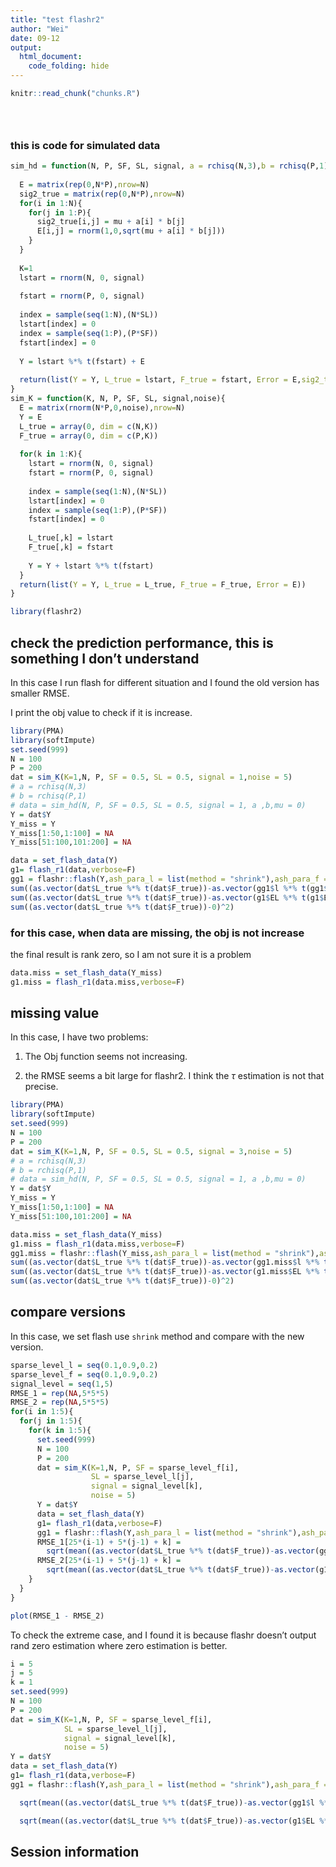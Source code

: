 ```yaml
---
title: "test flashr2"
author: "Wei"
date: 09-12
output: 
  html_document:
    code_folding: hide
---
```


<!-- The file analysis/chunks.R contains chunks that define default settings
shared across the workflowr files. -->
```r
knitr::read_chunk("chunks.R")
```

<!-- Update knitr chunk options -->
```r
```

<!-- Insert the date the file was last updated -->
```r
```

<!-- Insert the code version (Git commit SHA1) if Git repository exists and R
 package git2r is installed -->
```r
```

<!-- Add your analysis here -->

### this is code for simulated data

```r
sim_hd = function(N, P, SF, SL, signal, a = rchisq(N,3),b = rchisq(P,1),mu = 0){
  
  E = matrix(rep(0,N*P),nrow=N)
  sig2_true = matrix(rep(0,N*P),nrow=N)
  for(i in 1:N){
    for(j in 1:P){
      sig2_true[i,j] = mu + a[i] * b[j]
      E[i,j] = rnorm(1,0,sqrt(mu + a[i] * b[j]))
    }
  }
  
  K=1
  lstart = rnorm(N, 0, signal)
  
  fstart = rnorm(P, 0, signal)
  
  index = sample(seq(1:N),(N*SL))
  lstart[index] = 0
  index = sample(seq(1:P),(P*SF))
  fstart[index] = 0
  
  Y = lstart %*% t(fstart) + E
  
  return(list(Y = Y, L_true = lstart, F_true = fstart, Error = E,sig2_true = sig2_true))
}
sim_K = function(K, N, P, SF, SL, signal,noise){
  E = matrix(rnorm(N*P,0,noise),nrow=N)
  Y = E
  L_true = array(0, dim = c(N,K))
  F_true = array(0, dim = c(P,K))
  
  for(k in 1:K){
    lstart = rnorm(N, 0, signal)
    fstart = rnorm(P, 0, signal)
    
    index = sample(seq(1:N),(N*SL))
    lstart[index] = 0
    index = sample(seq(1:P),(P*SF))
    fstart[index] = 0
    
    L_true[,k] = lstart
    F_true[,k] = fstart
    
    Y = Y + lstart %*% t(fstart)
  }
  return(list(Y = Y, L_true = L_true, F_true = F_true, Error = E))
}
```


```r
library(flashr2)
```

## check the prediction performance, this is something I don't understand

In this case I run flash for different situation and I found the old version has smaller RMSE.

I print the obj value to check if it is increase.

```r
library(PMA)
library(softImpute)
set.seed(999)
N = 100
P = 200
dat = sim_K(K=1,N, P, SF = 0.5, SL = 0.5, signal = 1,noise = 5)
# a = rchisq(N,3)
# b = rchisq(P,1)
# data = sim_hd(N, P, SF = 0.5, SL = 0.5, signal = 1, a ,b,mu = 0)
Y = dat$Y
Y_miss = Y
Y_miss[1:50,1:100] = NA
Y_miss[51:100,101:200] = NA
```


```r
data = set_flash_data(Y)
g1= flash_r1(data,verbose=F)
gg1 = flashr::flash(Y,ash_para_l = list(method = "shrink"),ash_para_f = list(method = "shrink"))
sum((as.vector(dat$L_true %*% t(dat$F_true))-as.vector(gg1$l %*% t(gg1$f)))^2)
sum((as.vector(dat$L_true %*% t(dat$F_true))-as.vector(g1$EL %*% t(g1$EF)))^2)
sum((as.vector(dat$L_true %*% t(dat$F_true))-0)^2)
```


### for this case, when data are missing, the obj is not increase

the final result is rank zero, so I am not sure it is a problem

```r
data.miss = set_flash_data(Y_miss)
g1.miss = flash_r1(data.miss,verbose=F)
```

## missing value

In this case, I have two problems:

1. The Obj function seems not increasing. 

2. the RMSE seems a bit large for flashr2. I think the $\tau$ estimation is not that precise.

```r
library(PMA)
library(softImpute)
set.seed(999)
N = 100
P = 200
dat = sim_K(K=1,N, P, SF = 0.5, SL = 0.5, signal = 3,noise = 5)
# a = rchisq(N,3)
# b = rchisq(P,1)
# data = sim_hd(N, P, SF = 0.5, SL = 0.5, signal = 1, a ,b,mu = 0)
Y = dat$Y
Y_miss = Y
Y_miss[1:50,1:100] = NA
Y_miss[51:100,101:200] = NA
```

```r
data.miss = set_flash_data(Y_miss)
g1.miss = flash_r1(data.miss,verbose=F)
gg1.miss = flashr::flash(Y_miss,ash_para_l = list(method = "shrink"),ash_para_f = list(method = "shrink"))
sum((as.vector(dat$L_true %*% t(dat$F_true))-as.vector(gg1.miss$l %*% t(gg1.miss$f)))^2)
sum((as.vector(dat$L_true %*% t(dat$F_true))-as.vector(g1.miss$EL %*% t(g1.miss$EF)))^2)
sum((as.vector(dat$L_true %*% t(dat$F_true))-0)^2)
```


## compare versions

In this case, we set flash use `shrink` method and compare with the new version.

```r
sparse_level_l = seq(0.1,0.9,0.2)
sparse_level_f = seq(0.1,0.9,0.2)
signal_level = seq(1,5)
RMSE_1 = rep(NA,5*5*5)
RMSE_2 = rep(NA,5*5*5)
for(i in 1:5){
  for(j in 1:5){
    for(k in 1:5){
      set.seed(999)
      N = 100
      P = 200
      dat = sim_K(K=1,N, P, SF = sparse_level_f[i],
                  SL = sparse_level_l[j], 
                  signal = signal_level[k],
                  noise = 5)
      Y = dat$Y
      data = set_flash_data(Y)
      g1= flash_r1(data,verbose=F)
      gg1 = flashr::flash(Y,ash_para_l = list(method = "shrink"),ash_para_f = list(method = "shrink"))
      RMSE_1[25*(i-1) + 5*(j-1) + k] = 
        sqrt(mean((as.vector(dat$L_true %*% t(dat$F_true))-as.vector(gg1$l %*% t(gg1$f)))^2))/sqrt(mean((as.vector(dat$L_true %*% t(dat$F_true))-0)^2))
      RMSE_2[25*(i-1) + 5*(j-1) + k] = 
        sqrt(mean((as.vector(dat$L_true %*% t(dat$F_true))-as.vector(g1$EL %*% t(g1$EF)))^2))/sqrt(mean((as.vector(dat$L_true %*% t(dat$F_true))-0)^2))
    }
  }
}

plot(RMSE_1 - RMSE_2)
```

To check the extreme case, and I found it is because flashr doesn't output rand zero estimation where zero estimation is better. 

```r
i = 5
j = 5
k = 1
set.seed(999)
N = 100
P = 200
dat = sim_K(K=1,N, P, SF = sparse_level_f[i],
            SL = sparse_level_l[j], 
            signal = signal_level[k],
            noise = 5)
Y = dat$Y
data = set_flash_data(Y)
g1= flash_r1(data,verbose=F)
gg1 = flashr::flash(Y,ash_para_l = list(method = "shrink"),ash_para_f = list(method = "shrink"))

  sqrt(mean((as.vector(dat$L_true %*% t(dat$F_true))-as.vector(gg1$l %*% t(gg1$f)))^2))/sqrt(mean((as.vector(dat$L_true %*% t(dat$F_true))-0)^2))

  sqrt(mean((as.vector(dat$L_true %*% t(dat$F_true))-as.vector(g1$EL %*% t(g1$EF)))^2))/sqrt(mean((as.vector(dat$L_true %*% t(dat$F_true))-0)^2))

```
## Session information

<!-- Insert the session information into the document -->
```r
```
